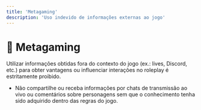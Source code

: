 ```yaml
---
title: 'Metagaming'
description: 'Uso indevido de informações externas ao jogo'
---
```


# 📖 Metagaming

Utilizar informações obtidas fora do contexto do jogo (ex.: lives, Discord, etc.) para obter vantagens ou influenciar interações no roleplay é estritamente proibido.

- Não compartilhe ou receba informações por chats de transmissão ao vivo ou comentários sobre personagens sem que o conhecimento tenha sido adquirido dentro das regras do jogo.